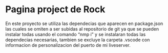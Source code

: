 # Pagina project de Rock

En este proyecto se utiliza las dependecias que aparecen en package.json las cuales se omiten a ser subidas
al repositorio de git ya que se pueden instalar todas usando el comando "nmp i" y se instalaran todas las dependecias
necesarias, tambien se excluye la carpeta .vscode con informacion de personalizacion del puerto de mi liveserver.
